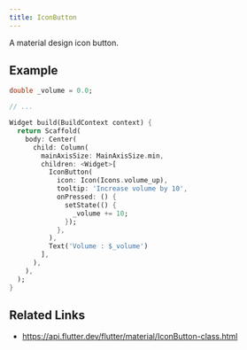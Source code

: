 ```yaml
---
title: IconButton
---
```


A material design icon button.

## Example

```dart liveslice=IconButton
double _volume = 0.0;

// ...

Widget build(BuildContext context) {
  return Scaffold(
    body: Center(
      child: Column(
        mainAxisSize: MainAxisSize.min,
        children: <Widget>[
          IconButton(
            icon: Icon(Icons.volume_up),
            tooltip: 'Increase volume by 10',
            onPressed: () {
              setState(() {
                _volume += 10;
              });
            },
          ),
          Text('Volume : $_volume')
        ],
      ),
    ),
  );
}
```

## Related Links

- https://api.flutter.dev/flutter/material/IconButton-class.html
